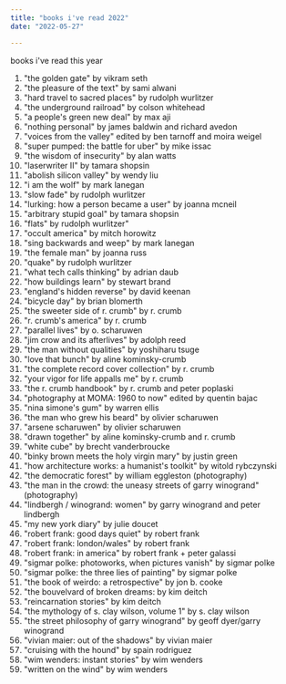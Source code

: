 ```yaml
---
title: "books i've read 2022"
date: "2022-05-27"

---
```


books i've read this year

1. "the golden gate" by vikram seth
2. "the pleasure of the text" by sami alwani
3. "hard travel to sacred places" by rudolph wurlitzer
4. "the underground railroad" by colson whitehead
5. "a people's green new deal" by max aji
6. "nothing personal" by james baldwin and richard avedon
7. "voices from the valley" edited by ben tarnoff and moira weigel
8. "super pumped: the battle for uber" by mike issac
9. "the wisdom of insecurity" by alan watts
10. "laserwriter II" by tamara shopsin
11. "abolish silicon valley" by wendy liu
12. "i am the wolf" by mark lanegan
13. "slow fade" by rudolph wurlitzer
14. "lurking: how a person became a user" by joanna mcneil
15. "arbitrary stupid goal" by tamara shopsin
16. "flats" by rudolph wurlitzer"
17. "occult america" by mitch horowitz
18. "sing backwards and weep" by mark lanegan
19. "the female man" by joanna russ
20. "quake" by rudolph wurlitzer
21. "what tech calls thinking" by adrian daub
22. "how buildings learn" by stewart brand
23. "england's hidden reverse" by david keenan
24. "bicycle day" by brian blomerth
25. "the sweeter side of r. crumb" by r. crumb
26. "r. crumb's america" by r. crumb
27. "parallel lives" by o. scharuwen
28. "jim crow and its afterlives" by adolph reed
29. "the man without qualities" by yoshiharu tsuge
30. "love that bunch" by aline kominsky-crumb
31. "the complete record cover collection" by r. crumb
32. "your vigor for life appalls me" by r. crumb
33. "the r. crumb handbook" by r. crumb and peter poplaski
34. "photography at MOMA: 1960 to now" edited by quentin bajac
35. "nina simone's gum" by warren ellis
36. "the man who grew his beard" by olivier scharuwen
37. "arsene scharuwen" by olivier scharuwen
38. "drawn together" by aline kominsky-crumb and r. crumb
39. "white cube" by brecht vanderbroucke
40. "binky brown meets the holy virgin mary" by justin green
41. "how architecture works: a humanist's toolkit" by witold rybczynski
42. "the democratic forest" by william eggleston (photography)
43. "the man in the crowd: the uneasy streets of garry winogrand" (photography)
44. "lindbergh / winogrand: women" by garry winogrand and peter lindbergh
45. "my new york diary" by julie doucet
46. "robert frank: good days quiet" by robert frank
47. "robert frank: london/wales" by robert frank
48. "robert frank: in america" by robert frank + peter galassi
49. "sigmar polke: photoworks, when pictures vanish" by sigmar polke
50. "sigmar polke: the three lies of painting" by sigmar polke
51. "the book of weirdo: a retrospective" by jon b. cooke
52. "the bouvelvard of broken dreams: by kim deitch
53. "reincarnation stories" by kim deitch
54. "the mythology of s. clay wilson, volume 1" by s. clay wilson
55. "the street philosophy of garry winogrand" by geoff dyer/garry winogrand
56. "vivian maier: out of the shadows" by vivian maier
57. "cruising with the hound" by spain rodriguez 
58. "wim wenders: instant stories" by wim wenders
59. "written on the wind" by wim wenders
